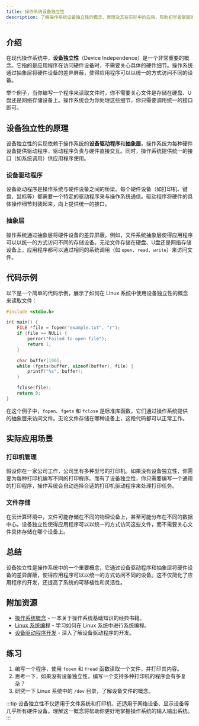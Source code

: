 ```yaml
---
title: 操作系统设备独立性
description: 了解操作系统设备独立性的概念、原理及其在实际中的应用，帮助初学者掌握输入输出系统的核心知识。
---
```


## 介绍

在现代操作系统中，**设备独立性**（Device Independence）是一个非常重要的概念。它指的是应用程序在访问硬件设备时，不需要关心具体的硬件细节。操作系统通过抽象层将硬件设备的差异屏蔽，使得应用程序可以以统一的方式访问不同的设备。

举个例子，当你编写一个程序来读取文件时，你不需要关心文件是存储在硬盘、U盘还是网络存储设备上。操作系统会为你处理这些细节，你只需要调用统一的接口即可。

## 设备独立性的原理

设备独立性的实现依赖于操作系统的**设备驱动程序**和**抽象层**。操作系统为每种硬件设备提供驱动程序，驱动程序负责与硬件直接交互。同时，操作系统提供统一的接口（如系统调用）供应用程序使用。

### 设备驱动程序

设备驱动程序是操作系统与硬件设备之间的桥梁。每个硬件设备（如打印机、键盘、鼠标等）都需要一个特定的驱动程序来与操作系统通信。驱动程序将硬件的具体操作细节封装起来，向上提供统一的接口。

### 抽象层

操作系统通过抽象层将硬件设备的差异屏蔽。例如，文件系统抽象层使得应用程序可以以统一的方式访问不同的存储设备。无论文件存储在硬盘、U盘还是网络存储设备上，应用程序都可以通过相同的系统调用（如 `open`、`read`、`write`）来访问文件。

## 代码示例

以下是一个简单的代码示例，展示了如何在 Linux 系统中使用设备独立性的概念来读取文件：

```c
#include <stdio.h>

int main() {
    FILE *file = fopen("example.txt", "r");
    if (file == NULL) {
        perror("Failed to open file");
        return 1;
    }

    char buffer[100];
    while (fgets(buffer, sizeof(buffer), file) {
        printf("%s", buffer);
    }

    fclose(file);
    return 0;
}
```

在这个例子中，`fopen`、`fgets` 和 `fclose` 是标准库函数，它们通过操作系统提供的抽象层来访问文件。无论文件存储在哪种设备上，这段代码都可以正常工作。

## 实际应用场景

### 打印机管理

假设你在一家公司工作，公司里有多种型号的打印机。如果没有设备独立性，你需要为每种打印机编写不同的打印程序。而有了设备独立性，你只需要编写一个通用的打印程序，操作系统会自动选择合适的打印机驱动程序来处理打印任务。

### 文件存储

在云计算环境中，文件可能存储在不同的物理设备上，甚至可能分布在不同的数据中心。设备独立性使得应用程序可以以统一的方式访问这些文件，而不需要关心文件具体存储在哪个设备上。

## 总结

设备独立性是操作系统中的一个重要概念，它通过设备驱动程序和抽象层将硬件设备的差异屏蔽，使得应用程序可以以统一的方式访问不同的设备。这不仅简化了应用程序的开发，还提高了系统的可移植性和灵活性。

## 附加资源

- [操作系统概念](https://example.com/operating-system-concepts) - 一本关于操作系统基础知识的经典书籍。
- [Linux 系统编程](https://example.com/linux-system-programming) - 学习如何在 Linux 系统中进行系统编程。
- [设备驱动程序开发](https://example.com/device-driver-development) - 深入了解设备驱动程序的开发。

## 练习

1. 编写一个程序，使用 `fopen` 和 `fread` 函数读取一个文件，并打印其内容。
2. 思考一下，如果没有设备独立性，编写一个支持多种打印机的程序会有多复杂？
3. 研究一下 Linux 系统中的 `/dev` 目录，了解设备文件的概念。

:::tip
设备独立性不仅适用于文件系统和打印机，还适用于网络设备、显示设备等几乎所有硬件设备。理解这一概念将帮助你更好地掌握操作系统的输入输出系统。
:::